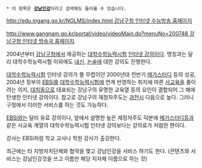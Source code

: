  * 이 항목은 '''[[강남인강]]'''이라고 검색해도 들어올 수 있습니다.

[[http://edu.ingang.go.kr/NGLMS/index.html 강남구청 인터넷 수능방송 홈페이지]]

[[http://www.gangnam.go.kr/portal/video/videoMain.do?menuNo=200748 강남구청 인터넷 방송국 홈페이지]]

2004년부터 [[강남구]]청에서 제공하는 [[대학수학능력시험]] [[인터넷 강의]]이다. 명칭과는 달리 대학수학능력시험 이외에도 [[내신]], [[논술]]에 대한 강의도 진행한다.

[[대학수학능력시험]] 인터넷 강의가 뜰 무렵이던 2000년대 전반기 [[메가스터디]] 등의 성공, 2004년 정부의 [[EBSi]]를 [[대학수학능력시험]]에 연계 반영하는 취지에 따른 [[사교육]]을 줄이려는 의지, [[대치동]]으로 대표되는 강남구의 유명한 교육열 등의 요인이 결합되어 그 해에 탄생한 인터넷 강의이다. 참고로 강남구의 재정자주도는 [[과천시]] 다음으로 높다. 그러니 구청에서 이러한 서비스를 하는 것도 가능하다.

[[EBSi]]와는 달리 유료 강의이나, 앞에서 설명한 높은 재정자주도 덕분에 [[메가스터디]]등과 같은 사교육 계열의 대학수학능력시험 인터넷 강의보다는 강의료가 저렴한 편이다.

강사는 EBSi처럼 학교 교사나 학원 강사가 출강한다.

최근에는 타 지방자치단체와 협약을 맺고 강남인강을 서비스 하기도 한다. (콘텐츠와 서비스는 강남인강것을 쓰고 이름만 해당 지자체 이름으로 하는 것)
  
